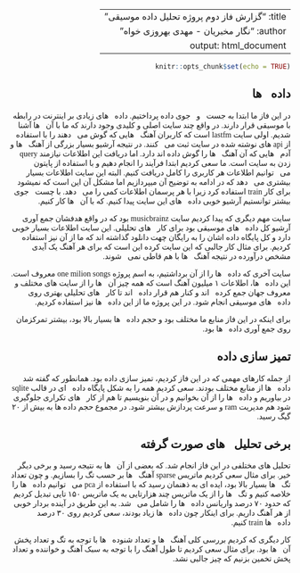
---
title: "گزارش فاز دوم پروژه تحلیل داده موسیقی"
author: "نگار مخبریان - مهدی بهروزی خواه"
output: html_document
---
<html dir="rtl"><meta charset="UTF-8" />
<font face="XB Niloofar">
```r
knitr::opts_chunk$set(echo = TRUE)
```

## دادهها
در این فاز ما ابتدا به جستوجوی داده پرداختیم. دادههای زیادی بر اینترنت در رابطه با موسیقی قرار دارند.
در واقع چند سایت اصلی و کلیدی وجود دارند که ما با آنها آشنا شدیم. اولی سایت lastfm است که کاربران آهنگهایی که گوش میدهند را با استفاده از  api های نوشته شده در سایت ثبت میکنند. در نتیجه آرشیو بسیار بزرگی از آهنگها و آدمهایی که آن آهنگها را گوش داده اند دارد.
اما دریافت این اطلاعات نیازمند query زدن به سایت است. ما سعی کردیم ابتدا فرآیند را انجام دهیم و با استفاده از پایتون میتوانیم اطلاعات هر کاربری را کامل دریافت کنیم. البته این سایت اطلاعات بسیار بیشتری میدهد که در ادامه به توضیح آن میپردازیم اما مشکل آن این است که نمیشود برای کار train استفاده کرد زیرا با هر پرسمان اطلاعات کمی را میدهد.
با چستجوی بیشتر توانستیم آرشیو خوبی دادههای این سایت پیدا کنیم. که با آنها کار کنیم.

سایت مهم دیگری که پیدا کردیم سایت  musicbrainz بود که در واقع هدفشان جمع آوری آرشیو کل دادههای موسیقی بود برای کارهای تحلیلی.
این سایت اطلاعات بسیار خوبی دارد و کل پایگاه داده اشان را به رایگان چهت دانلود گذاشته اند که ما از آن نیز استفاده کردیم.
برای مثال کار جالبی که این سایت کرده این است که برای هر آهنگ یک آیدی مشخص درآورده در نتیجه آهنگها با هم قاطی نمیشوند.

سایت آخری که دادهها را از آن برداشتیم، به اسم پروژه  one milion songs معروف است. این دادهها، اطلاعات ۱ میلیون آهنگ است که همه چیز آنها را از سایت های مختلف و معروف جهان جمع کردهاند و کنار هم قرار دادهاند تا کارهای تحلیلی بهتری روی دادههای موسیقی انجام شود.
در این پروژه ما از این دادهها نیز استفاده کردیم.

برای اینکه در این فاز منابع ما مختلف بود و حجم دادهها بسیار بالا بود، بیشتر تمرکزمان روی جمع آوری دادهها بود.

## تمیز سازی داده
از جمله کارهای مهمی که در این فاز کردیم، تمیز سازی داده بود. همانطور که گفته شد دادهها از منابع مختلف بودند. سعی کردیم همه را به شکل پایگاه دادهای در قالب sqlite در بیاوریم و دادهها را از آن بخوانیم و در آن بنویسیم تا هم از کارهای تکراری جلوگیری شود هم مدیریت ram و سرعت پردازش بیشتر شود. در مجموع حجم داده ها به بیش از ۲۰ گیگ رسید.

## برخی تحلیلهای صورت گرفته
تحلیل های مختلفی در این فاز انجام شد. که بعضی از آنها به نتیجه رسید و برخی دیگر خیر.
برای مثال سعی کردیم ماتریس sparse آهنگها بر حسب تگ را بسازیم. و چون تعداد تگها بسیار بالا بود، ایده ای به ذهنمان رسید که با استفاده از pca میتوانیم دادهها را خلاصه کنیم و تگها را از یک ماتریس چند هزارتایی به یک ماتریس ۱۵۰ تایی تبدیل کردیم که حدود ۷۰ درصد واریانس دادهها را شامل میشد. به این طریق در آینده بردار خوبی از هر آهنگ داریم. برای اینکار چون دادهها زیاد بودند، سعی کردیم روی ۳۰ درصد دادهها train کنیم.

کار دیگری که کردیم بررسی کلی آهنگها و تعداد شنودهها با توجه به تگ و تعداد پخش آنها بود. برای مثال سعی کردیم تا طول آهنگ را با توجه به سبک آهنگ  و خواننده و تعداد پخش تخمین بزنیم که چیز جالبی نشد.

